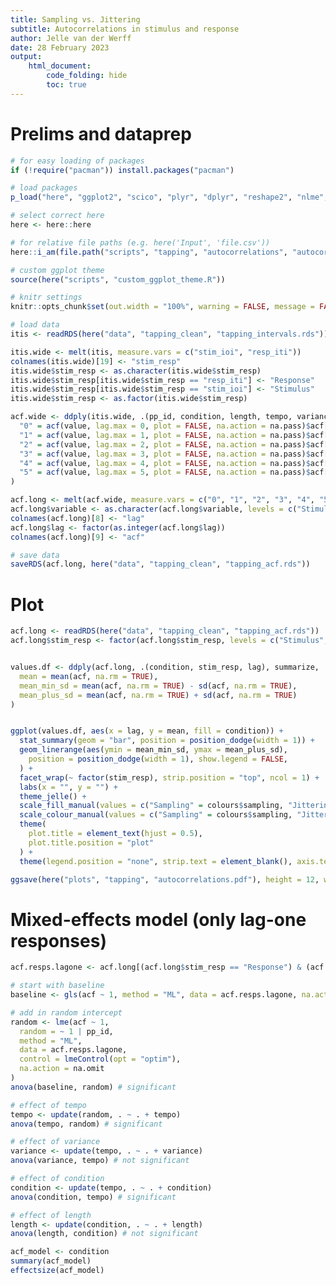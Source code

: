 ```yaml
---
title: Sampling vs. Jittering
subtitle: Autocorrelations in stimulus and response
author: Jelle van der Werff
date: 28 February 2023
output:
    html_document:
        code_folding: hide
        toc: true
---
```


# Prelims and dataprep

```r
# for easy loading of packages
if (!require("pacman")) install.packages("pacman")

# load packages
p_load("here", "ggplot2", "scico", "plyr", "dplyr", "reshape2", "nlme", "effectsize", "sjPlot")

# select correct here
here <- here::here

# for relative file paths (e.g. here('Input', 'file.csv'))
here::i_am(file.path("scripts", "tapping", "autocorrelations", "autocorrelations.rmd"))

# custom ggplot theme
source(here("scripts", "custom_ggplot_theme.R"))

# knitr settings
knitr::opts_chunk$set(out.width = "100%", warning = FALSE, message = FALSE)

# load data
itis <- readRDS(here("data", "tapping_clean", "tapping_intervals.rds"))
```

```r
itis.wide <- melt(itis, measure.vars = c("stim_ioi", "resp_iti"))
colnames(itis.wide)[19] <- "stim_resp"
itis.wide$stim_resp <- as.character(itis.wide$stim_resp)
itis.wide$stim_resp[itis.wide$stim_resp == "resp_iti"] <- "Response"
itis.wide$stim_resp[itis.wide$stim_resp == "stim_ioi"] <- "Stimulus"
itis.wide$stim_resp <- as.factor(itis.wide$stim_resp)

acf.wide <- ddply(itis.wide, .(pp_id, condition, length, tempo, variance, sequence_id, stim_resp), summarize,
  "0" = acf(value, lag.max = 0, plot = FALSE, na.action = na.pass)$acf[1],
  "1" = acf(value, lag.max = 1, plot = FALSE, na.action = na.pass)$acf[2],
  "2" = acf(value, lag.max = 2, plot = FALSE, na.action = na.pass)$acf[3],
  "3" = acf(value, lag.max = 3, plot = FALSE, na.action = na.pass)$acf[4],
  "4" = acf(value, lag.max = 4, plot = FALSE, na.action = na.pass)$acf[5],
  "5" = acf(value, lag.max = 5, plot = FALSE, na.action = na.pass)$acf[6]
)

acf.long <- melt(acf.wide, measure.vars = c("0", "1", "2", "3", "4", "5"))
acf.long$variable <- as.character(acf.long$variable, levels = c("Stimulus", "Response"))
colnames(acf.long)[8] <- "lag"
acf.long$lag <- factor(as.integer(acf.long$lag))
colnames(acf.long)[9] <- "acf"

# save data
saveRDS(acf.long, here("data", "tapping_clean", "tapping_acf.rds"))
```


# Plot


```r
acf.long <- readRDS(here("data", "tapping_clean", "tapping_acf.rds"))
acf.long$stim_resp <- factor(acf.long$stim_resp, levels = c("Stimulus", "Response"))


values.df <- ddply(acf.long, .(condition, stim_resp, lag), summarize,
  mean = mean(acf, na.rm = TRUE),
  mean_min_sd = mean(acf, na.rm = TRUE) - sd(acf, na.rm = TRUE),
  mean_plus_sd = mean(acf, na.rm = TRUE) + sd(acf, na.rm = TRUE)
)


ggplot(values.df, aes(x = lag, y = mean, fill = condition)) +
  stat_summary(geom = "bar", position = position_dodge(width = 1)) +
  geom_linerange(aes(ymin = mean_min_sd, ymax = mean_plus_sd),
    position = position_dodge(width = 1), show.legend = FALSE,
  ) +
  facet_wrap(~ factor(stim_resp), strip.position = "top", ncol = 1) +
  labs(x = "", y = "") +
  theme_jelle() +
  scale_fill_manual(values = c("Sampling" = colours$sampling, "Jittering" = colours$jittering)) +
  scale_colour_manual(values = c("Sampling" = colours$sampling, "Jittering" = colours$jittering)) +
  theme(
    plot.title = element_text(hjust = 0.5),
    plot.title.position = "plot"
  ) +
  theme(legend.position = "none", strip.text = element_blank(), axis.text = element_text(size = 18))

ggsave(here("plots", "tapping", "autocorrelations.pdf"), height = 12, width = 8)
```




# Mixed-effects model (only lag-one responses)

```r
acf.resps.lagone <- acf.long[(acf.long$stim_resp == "Response") & (acf.long$lag == 1), ]

# start with baseline
baseline <- gls(acf ~ 1, method = "ML", data = acf.resps.lagone, na.action = na.omit)

# add in random intercept
random <- lme(acf ~ 1,
  random = ~ 1 | pp_id,
  method = "ML",
  data = acf.resps.lagone,
  control = lmeControl(opt = "optim"),
  na.action = na.omit
)
anova(baseline, random) # significant

# effect of tempo
tempo <- update(random, . ~ . + tempo)
anova(tempo, random) # significant

# effect of variance
variance <- update(tempo, . ~ . + variance)
anova(variance, tempo) # not significant

# effect of condition
condition <- update(tempo, . ~ . + condition)
anova(condition, tempo) # significant

# effect of length
length <- update(condition, . ~ . + length)
anova(length, condition) # not significant

acf_model <- condition
summary(acf_model)
effectsize(acf_model)
```

